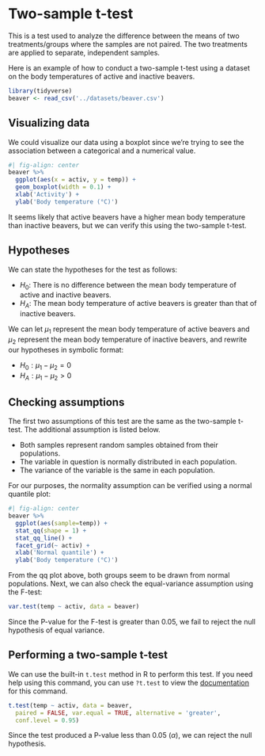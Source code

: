 # Two-sample t-test

This is a test used to analyze the difference between the means of two treatments/groups where the samples are not paired. The two treatments are applied to separate, independent samples.

Here is an example of how to conduct a two-sample t-test using a dataset on the body temperatures of active and inactive beavers.

```r
library(tidyverse)
beaver <- read_csv('../datasets/beaver.csv')
```

## Visualizing data

We could visualize our data using a boxplot since we're trying to see the association between a categorical and a numerical value.

```r
#| fig-align: center
beaver %>%
  ggplot(aes(x = activ, y = temp)) +
  geom_boxplot(width = 0.1) +
  xlab('Activity') +
  ylab('Body temperature (°C)')
```

It seems likely that active beavers have a higher mean body temperature than inactive beavers, but we can verify this using the two-sample t-test.

## Hypotheses

We can state the hypotheses for the test as follows:

* $H_0$: There is no difference between the mean body temperature of active and inactive beavers.
* $H_A$: The mean body temperature of active beavers is greater than that of inactive beavers.

We can let $\mu_1$ represent the mean body temperature of active beavers and $\mu_2$ represent the mean body temperature of inactive beavers, and rewrite our hypotheses in symbolic format:

* $H_0: \mu_1 - \mu_2 = 0$
* $H_A: \mu_1 - \mu_2 > 0$

## Checking assumptions

The first two assumptions of this test are the same as the two-sample t-test. The additional assumption is listed below.

* Both samples represent random samples obtained from their populations.
* The variable in question is normally distributed in each population.
* The variance of the variable is the same in each population.

For our purposes, the normality assumption can be verified using a normal quantile plot:

```r
#| fig-align: center
beaver %>%
  ggplot(aes(sample=temp)) +
  stat_qq(shape = 1) +
  stat_qq_line() +
  facet_grid(~ activ) +
  xlab('Normal quantile') +
  ylab('Body temperature (°C)')
```

From the qq plot above, both groups seem to be drawn from normal populations. Next, we can also check the equal-variance assumption using the F-test:

```r
var.test(temp ~ activ, data = beaver)
```

Since the P-value for the F-test is greater than 0.05, we fail to reject the null hypothesis of equal variance.

## Performing a two-sample t-test

We can use the built-in `t.test` method in R to perform this test. If you need help using this command, you can use `?t.test` to view the [documentation](https://www.rdocumentation.org/packages/stats/versions/3.6.2/topics/t.test) for this command.

```r
t.test(temp ~ activ, data = beaver,
  paired = FALSE, var.equal = TRUE, alternative = 'greater',
  conf.level = 0.95)
```

Since the test produced a P-value less than 0.05 ($\alpha$), we can reject the null hypothesis.
